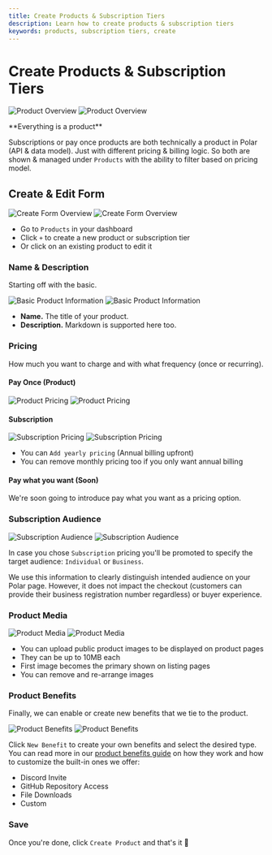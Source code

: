 ```yaml
---
title: Create Products & Subscription Tiers
description: Learn how to create products & subscription tiers
keywords: products, subscription tiers, create
---
```



# Create Products & Subscription Tiers

![Product Overview](./overview.light.png)
![Product Overview](./overview.dark.png)

<Callout type="NOTE">
**Everything is a product**

Subscriptions or pay once products are both technically a product in Polar (API
& data model). Just with different pricing & billing logic. So both are shown &
managed under `Products` with the ability to filter based on pricing model.

</Callout>

## Create & Edit Form

![Create Form Overview](./create-form.light.png)
![Create Form Overview](./create-form.dark.png)

- Go to `Products` in your dashboard
- Click `+` to create a new product or subscription tier
- Or click on an existing product to edit it

### Name & Description

Starting off with the basic.

![Basic Product Information](./basic.light.png)
![Basic Product Information](./basic.dark.png)

- **Name.** The title of your product.
- **Description.** Markdown is supported here too.

### Pricing

How much you want to charge and with what frequency (once or recurring).

#### Pay Once (Product)

![Product Pricing](./price-once.light.png)
![Product Pricing](./price-once.dark.png)

#### Subscription

![Subscription Pricing](./price-recurring.light.png)
![Subscription Pricing](./price-recurring.dark.png)

- You can `Add yearly pricing` (Annual billing upfront)
- You can remove monthly pricing too if you only want annual billing

#### Pay what you want (Soon)

We're soon going to introduce pay what you want as a pricing option.

### Subscription Audience

![Subscription Audience](./type.light.png)
![Subscription Audience](./type.dark.png)

In case you chose `Subscription` pricing you'll be promoted to specify the
target audience: `Individual` or `Business`.

We use this information to clearly distinguish intended audience on your Polar
page. However, it does not impact the checkout (customers can provide their
business registration number regardless) or buyer experience.

### Product Media

![Product Media](./media.light.png)
![Product Media](./media.dark.png)

- You can upload public product images to be displayed on product pages
- They can be up to 10MB each
- First image becomes the primary shown on listing pages
- You can remove and re-arrange images

### Product Benefits

Finally, we can enable or create new benefits that we tie to the product.

![Product Benefits](./benefits.light.png)
![Product Benefits](./benefits.dark.png)

Click `New Benefit` to create your own benefits and select the desired type.
You can read more in our [product benefits guide](/docs/benefits) on how they work and how to customize the built-in ones we offer:

- Discord Invite
- GitHub Repository Access
- File Downloads
- Custom

### Save

Once you're done, click `Create Product` and that's it 🚀
